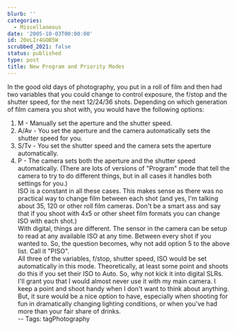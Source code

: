 ```yaml
---
blurb: ''
categories:
  - Miscellaneous
date: '2005-10-03T00:00:00'
id: 20eLIr4GOB5W
scrubbed_2021: false
status: published
type: post
title: New Program and Priority Modes
---
```


In the good old days of photography, you put in a roll of film and
then had two variables that you could change to control exposure,
the f/stop and the shutter speed, for the next 12/24/36 shots.
Depending on which generation of film camera you shot with, you
would have the following options:  
1) M - Manually set the aperture and the shutter speed.  
2) A/Av - You set the aperture and the camera automatically sets
the shutter speed for you.  
3) S/Tv - You set the shutter speed and the camera sets the
aperture automatically.  
4) P - The camera sets both the aperture and the shutter speed
automatically. (There are lots of versions of "Program" mode that
tell the camera to try to do different things, but in all cases it
handles both settings for you.)  
ISO is a constant in all these cases. This makes sense as there was
no practical way to change film between each shot (and yes, I'm
talking about 35, 120 or other roll film cameras. Don't be a smart
ass and say that if you shoot with 4x5 or other sheet film formats
you can change ISO with each shot.)  
With digital, things are different. The sensor in the camera can be
setup to read at any available ISO at any time. Between every shot
if you wanted to. So, the question becomes, why not add option 5 to
the above list. Call it "PISO".  
All three of the variables, f/stop, shutter speed, ISO would be set
automatically in this mode. Theoretically, at least some point and
shoots do this if you set their ISO to Auto. So, why not kick it
into digital SLRs. I'll grant you that I would almost never use it
with my main camera. I keep a point and shoot handy when I don't
want to think about anything. But, it sure would be a nice option
to have, especially when shooting for fun in dramatically changing
lighting conditions, or when you've had more than your fair share
of drinks.  
-- Tags: tagPhotography
